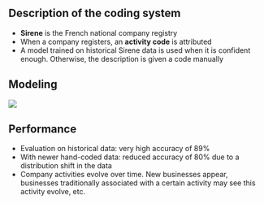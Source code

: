 ## Description of the coding system

- [**Sirene**]{.orange} is the French national company registry
- When a company registers, an [**activity code**]{.orange} is attributed
- A model trained on historical Sirene data is used when it is confident enough. Otherwise, the description is given a code manually

## Modeling

![](../img/fastText_desc_ape.png)

## Performance

- Evaluation on historical data: very high accuracy of 89%
- With newer hand-coded data: reduced accuracy of 80% due to a distribution shift in the data
- Company activities evolve over time. New businesses appear, businesses traditionally associated
with a certain activity may see this activity evolve, etc.